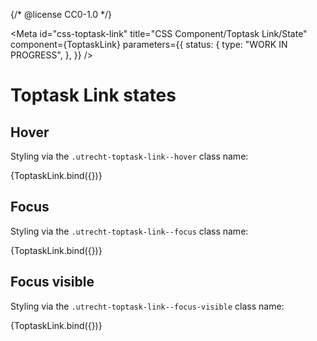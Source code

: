 {/* @license CC0-1.0 */}


<Meta
  id="css-toptask-link"
  title="CSS Component/Toptask Link/State"
  component={ToptaskLink}
  parameters={{
    status: {
      type: "WORK IN PROGRESS",
    },
  }}
/>

# Toptask Link states

## Hover

Styling via the `.utrecht-toptask-link--hover` class name:

<Canvas>
  <Story
    name="Hover"
    args={{
      ...exampleArgs,
      hover: true,
    }}
  >
    {ToptaskLink.bind({})}
  </Story>
</Canvas>

## Focus

Styling via the `.utrecht-toptask-link--focus` class name:

<Canvas>
  <Story
    name="focus"
    args={{
      ...exampleArgs,
      focus: true,
    }}
  >
    {ToptaskLink.bind({})}
  </Story>
</Canvas>

## Focus visible

Styling via the `.utrecht-toptask-link--focus-visible` class name:

<Canvas>
  <Story
    name="focus-visible"
    args={{
      ...exampleArgs,
      focus: true,
      focusVisible: true,
    }}
  >
    {ToptaskLink.bind({})}
  </Story>
</Canvas>
